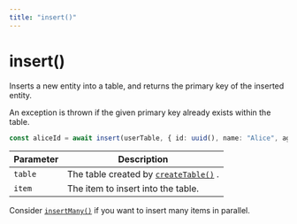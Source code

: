 ```yaml
---
title: "insert()"
---
```


# insert()

Inserts a new entity into a table, and returns the primary key of the inserted entity.

An exception is thrown if the given primary key already exists within the table.

```ts
const aliceId = await insert(userTable, { id: uuid(), name: "Alice", age: 23 });
```

| Parameter | Description                                                           |
| --------- | --------------------------------------------------------------------- |
| `table`   | The table created by [`createTable()`](/docs/reference/createTable) . |
| `item`    | The item to insert into the table.                                    |

Consider [`insertMany()`](/docs/reference/insertMany) if you want to insert many items in parallel.